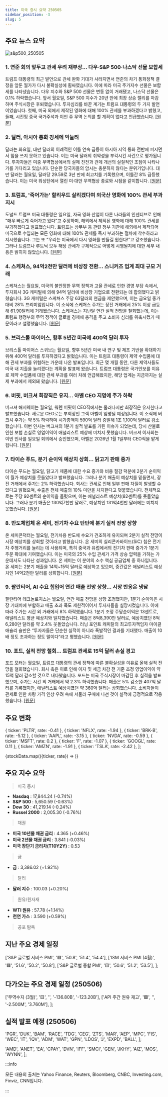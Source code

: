 ```yaml
---
title: 미국 증시 요약 250505
sidebar_position: -3
slug: 5
---
```


## 주요 뉴스 요약

![s&p500_250505](/map/250505.png)

### 1. **연준 회의 앞두고 관세 우려 재부상... 다우·S&P 500·나스닥 선물 보합세**

트럼프 대통령의 최근 발언으로 관세 완화 기대가 사라지면서 연준의 차기 통화정책 결정을 앞둔 월가가 다시 불확실성에 휩싸였습니다. 이에 따라 미국 주가지수 선물은 보합세를 나타냈습니다. 다우 지수와 S&P 500 선물은 변동 없이 거래됐고, 나스닥 선물은 0.1% 하락했습니다. 앞서 월요일, S&P 500 지수가 20년 만에 최장 상승 랠리를 마감하며 주식시장은 후퇴했습니다. 투자심리를 바꾼 계기는 트럼프 대통령의 두 가지 발언이었습니다. 첫째, 미국 외에서 제작된 영화에 대해 100% 관세를 부과하겠다고 밝혔고, 둘째, 시진핑 중국 국가주석과 이번 주 무역 논의를 할 계획이 없다고 언급했습니다. [[원문]](https://finance.yahoo.com/news/live/stock-market-today-dow-sp-500-nasdaq-futures-hold-steady-as-tariff-worries-resurface-ahead-of-fed-meeting-232527583.html)

### 2. **달러, 아시아 통화 강세에 억눌려**

달러는 화요일, 대만 달러의 이례적인 이틀 연속 급등이 아시아 지역 통화 전반에 퍼지면서 힘을 쓰지 못하고 있습니다. 이는 미국 달러의 취약성을 부각시킨 사건으로 평가됩니다. 투자자들은 미중 무역협상에서의 실제 진전과 관계 개선의 실질적인 조짐이 나타나기를 기다리고 있습니다. 단순한 당국자들의 암시는 충분하지 않다는 분위기입니다. 대만 달러는 월요일, 달러당 29.59로 3년 만에 최고치를 기록했으며, 이틀간 8% 급등했습니다. 이는 미국 워싱턴에서 열린 미·대만 무역협상 종료와 시점을 같이합니다. [[원문]](http://xn--reuters-ru1a.com/world/middle-east/dollar-restrained-by-surge-asian-counterparts-2025-05-06/)

### 3. **트럼프, '죽어가는' 할리우드 살리겠다며 외국산 영화에 100% 관세 부과 지시**

도널드 트럼프 미국 대통령은 일요일, 자국 영화 산업이 다른 나라들의 인센티브로 인해 "매우 빠르게 죽어가고 있다"고 주장하며, 해외에서 제작된 영화에 대해 100% 관세를 부과하겠다고 발표했습니다. 트럼프는 상무부 등 관련 정부 기관에 해외에서 제작되어 미국으로 수입되는 모든 영화에 대해 100% 관세를 즉시 부과하는 절차에 착수하라고 지시했습니다. 그는 또 “우리는 미국에서 다시 영화를 만들길 원한다!”고 강조했습니다. 그러나 트럼프나 루트닉 모두 해당 관세가 구체적으로 어떻게 시행될지에 대한 세부 내용은 밝히지 않았습니다. [[원문]](https://www.reuters.com/business/media-telecom/trump-announces-100-tariff-movies-produced-outside-us-2025-05-04/)

### 4. **스케쳐스, 94억2천만 달러에 비상장 전환... 스니커즈 업계 최대 규모 거래**

스케쳐스는 월요일, 미국의 불안정한 무역 정책과 고율 관세로 인한 경영 부담 속에서, 투자회사 3G 캐피털에 의해 94억 달러에 비상장 기업으로 전환되는 데 합의했다고 밝혔습니다. 3G 캐피털은 스케쳐스 주당 63달러의 현금을 제안했으며, 이는 금요일 종가 대비 28% 프리미엄입니다. 이 소식에 스케쳐스 주가는 장전 거래에서 25% 이상 급등해 61.90달러에 거래됐습니다. 스케쳐스는 지난달 연간 실적 전망을 철회했는데, 이는 트럼프 행정부의 무역 정책이 글로벌 경제에 충격을 주고 소비자 심리를 위축시켰기 때문이라고 설명했습니다. [[원문]](https://www.reuters.com/markets/deals/footwear-brand-skechers-be-taken-private-9-billion-deal-2025-05-05/)

### 5. **브리스톨 마이어스, 향후 5년간 미국에 400억 달러 투자**

브리스톨 마이어스 스퀴브는 월요일, 향후 5년간 미국 내 연구 및 제조 기반을 확대하기 위해 400억 달러를 투자하겠다고 밝혔습니다. 이는 트럼프 대통령이 제약 수입품에 대해 관세 부과를 위협하는 가운데 나온 발표입니다. 최근 몇 개월 동안, 다른 제약사들도 미국 내 지출을 늘리겠다는 계획을 발표해 왔습니다. 트럼프 대통령은 국가안보를 이유로 제약 수입품에 대한 관세 부과를 여러 차례 언급해왔지만, 해당 업계는 지금까지는 실제 부과에서 제외돼 왔습니다. [[원문]](https://www.reuters.com/business/healthcare-pharmaceuticals/bristol-myers-invest-40-billion-us-over-5-years-ceo-says-2025-05-05/)

### 6. **버핏, 버크셔 회장직은 유지... 아벨 CEO 지명에 주가 하락**

버크셔 해서웨이는 월요일, 워렌 버핏이 CEO직에서는 물러나지만 회장직은 유지한다고 발표했습니다. 새로운 CEO로는 부회장인 그렉 아벨이 임명될 예정입니다. 이 소식에 버크셔 주가는 약 5% 하락하며 시가총액이 590억 달러 증발해 1조 1,100억 달러로 감소했습니다. 이번 인사는 버크셔의 1분기 실적 발표를 가린 이슈가 되었는데, 당시 산불로 인한 보험 손실로 영업이익이 애널리스트 예상에 미치지 못했습니다. 버크셔 이사회는 이번 인사를 일요일 회의에서 승인했으며, 아벨은 2026년 1월 1일부터 CEO직을 맡게 됩니다. [[원문]](https://www.reuters.com/markets/us/berkshire-hathaway-shares-fall-buffett-step-down-ceo-year-end-2025-05-05/)

### 7. **타이슨 푸드, 분기 순이익 예상치 상회... 닭고기 판매 증가**

타이슨 푸드는 월요일, 닭고기 제품에 대한 수요 증가와 비용 절감 덕분에 2분기 순이익이 월가 예상치를 웃돌았다고 발표했습니다. 그러나 분기 매출이 예상치를 밑돌면서, 장전 거래에서 주가는 2% 하락했습니다. 회사는 관세로 인해 일부 판매 차질이 발생할 수 있다고 밝혔으며, 수출은 전체 매출의 10% 미만을 차지한다고 덧붙였습니다. 전체적으로는 주당 92센트의 순이익을 올렸으며, 이는 애널리스트 예상치(82센트)를 웃돌았습니다. 그러나 분기 매출은 130억7천만 달러로, 예상치인 131억4천만 달러에는 미치지 못했습니다. [[원문]](https://www.reuters.com/business/retail-consumer/tyson-foods-beats-quarterly-profit-estimates-strong-chicken-demand-2025-05-05/)

### 8. **반도체업체 온 세미, 전기차 수요 탄탄에 분기 실적 전망 상향**

온 세미콘덕터는 월요일, 전기차용 반도체 수요가 견조하게 유지되며 2분기 실적 전망이 시장 예상치를 상회할 것이라고 밝혔습니다. 온 세미의 실리콘카바이드(SiC) 칩은 전기차 주행거리를 늘리는 데 사용되며, 특히 중국과 유럽에서의 전기차 판매 증가가 1분기 주문 확대에 기여했습니다. 이는 미국의 25% 수입 관세가 가격 상승 압력을 가하는 가운데서도 나타난 성과입니다. 온 세미는 이 분야의 소수 핵심 공급업체 중 하나입니다. 온 세미는 2분기 매출을 14억~15억 달러로 예상하고 있으며, 중간값은 애널리스트 예상치인 14억2천만 달러를 상회합니다. [[원문]](https://www.reuters.com/business/autos-transportation/chipmaker-onsemi-forecasts-upbeat-quarterly-revenue-resilient-demand-ev-makers-2025-05-05/)

### 9. **팔란티어, AI 수요 힘입어 연간 매출 전망 상향... 시장 반응은 냉담**

팔란티어 테크놀로지스는 월요일, 연간 매출 전망을 상향 조정했지만, 1분기 순이익은 시장 기대치에 부합하고 매출 초과 폭도 제한적이어서 투자자들을 실망시켰습니다. 이에 따라 주가는 시간 외 거래에서 8% 하락했습니다. 1분기 조정 주당순이익은 13센트로, 애널리스트 평균 예상치와 일치했습니다. 매출은 8억8,390만 달러로, 예상치였던 8억6,280만 달러를 약 2.4% 웃돌았습니다. 러닝 포인트 캐피탈의 최고투자책임자 마이클 애슐리 슐만은 “투자자들은 단순한 실적이 아니라 폭발적인 결과를 기대했다. 매출이 10배 정도 초과하는 정도 말이다”라고 평했습니다. [[원문]](https://www.reuters.com/business/palantir-raises-annual-revenue-forecast-booming-ai-demand-2025-05-05/)

### 10. **포드, 실적 전망 철회... 트럼프 관세로 15억 달러 손실 경고**

포드 모터는 월요일, 트럼프 대통령의 관세 정책에 따른 불확실성을 이유로 올해 실적 전망을 철회했습니다. 회사 측은 이로 인해 이자 및 세금 차감 전 기준 조정 영업이익이 약 15억 달러 감소할 것으로 내다봤습니다. 포드는 미국 주식시장이 마감된 후 실적을 발표했으며, 주가는 시간 외 거래에서 약 2.3% 하락했습니다. 매출은 5% 감소한 407억 달러를 기록했지만, 애널리스트 예상치였던 약 360억 달러는 상회했습니다. 소비자들이 관세로 인한 차량 가격 인상 우려 속에 서둘러 구매에 나선 것이 실적에 긍정적으로 작용했습니다. [[원문]](https://www.reuters.com/business/autos-transportation/ford-pulls-guidance-warns-it-will-take-15-billion-hit-trumps-tariffs-2025-05-05/)

## 주요 변화

  { ticker: 'PLTR', rate: -0.41 },
  { ticker: 'NFLX', rate: -1.94 },
  { ticker: 'BRK-B', rate: -5.12 },
  { ticker: 'AAPL', rate: -3.15 },
  { ticker: 'NVDA', rate: -0.59 },
  { ticker: 'MSFT', rate: 0.2 },
  { ticker: 'F', rate: -1.07 },
  { ticker: 'GOOGL', rate: 0.11 },
  { ticker: 'AMZN', rate: -1.91 },
  { ticker: 'TSLA', rate: -2.42 },
];

{stockData.map(({ticker, rate}) => <StockCardMini key={ticker} ticker={ticker} rate={rate}></StockCardMini>)}

## 주요 지수 요약

> 미국 증시

- **Nasdaq** : 17,844.24 (-0.74%)
- **S&P 500** : 5,650.59 (-0.63%)
- **Dow 30** : 41,219.14 (-0.24%)
- **Russel 2000** : 2,005.30 (-0.76%)

> 채권

- **미국 10년물 채권 금리** : 4.365 (+0.46%)
- **미국 2년물 채권 금리** : 3.841 (-0.03%)
- **미국 장단기 금리차(T10Y2Y)** : 0.53

> 금

- **금** : 3,386.02 (+1.92%)

> 달러

- **달러 지수** : 100.03 (+0.20%)

> 원유/원자재

- **WTI 원유** : 57.78 (+1.14%)
- **천연 가스** : 3.590 (+0.59%)

> 공포 탐욕

<FearAndGreed fearAndGreedIndex={58} vix={23.64} vixRate={4.23} />

## 지난 주요 경제 일정

  ['S&P 글로벌 서비스 PMI', '🟥', '50.8', '51.4', '54.4'],
  ['ISM 서비스 PMI (4월)', '🟥', '51.6', '50.2', '50.8'],
  ['S&P 글로벌 종합 PMI', '🟨', '50.6', '51.2', '53.5'],
];

<EconomicCalendar data={eventsData} />

## 다가오는 주요 경제 일정 (250506)

  ['무역수지 (3월)', '🟨', '', '-136.80B', '-123.20B'],
  ['API 주간 원유 재고', '🟩', '', '-2.500M', '3.760M'],
];

<EconomicCalendar data={nextEventsData} />

## 실적 발표 예정 (250506)

  'PGR',
  'DUK',
  'BAM',
  'RACE',
  'TDG',
  'CEG',
  'ZTS',
  'MAR',
  'AEP',
  'MPC',
  'FIS',
  'WEC',
  'IT',
  'IQV',
  'ADM',
  'WAT',
  'GPN',
  'LDOS',
  'J',
  'EXPD',
  'BALL',
];

  'AMD',
  'ANET',
  'EA',
  'CPAY',
  'DVN',
  'IFF',
  'SMCI',
  'GEN',
  'JKHY',
  'AIZ',
  'MOS',
  'WYNN',
];

<EarningsBoard stocksBMO={stocksBMO} stocksAMC={stocksAMC} />

:::info

모든 내용의 출처는 Yahoo Finance, Reuters, Bloomberg, CNBC, Investing.com, Finviz, CNN입니다.

:::
